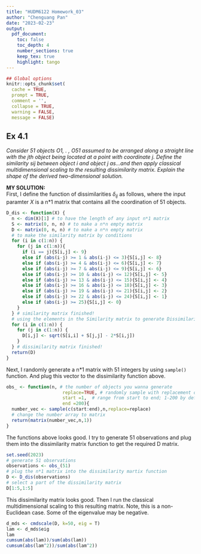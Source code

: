 ```yaml
---
title: "HUDM6122 Homework_03"
author: "Chenguang Pan"
date: "2023-02-23"
output:
  pdf_document:
    toc: false
    toc_depth: 4
    number_sections: true
    keep_tex: true
    highlight: tango
---
```


```r
## Global options
knitr::opts_chunk$set(
  cache = TRUE,
  prompt = TRUE,
  comment = '',
  collapse = TRUE,
  warning = FALSE,
  message = FALSE)
```   

## Ex 4.1  

*Consider 51 objects O1, . , O51 assumed to be arranged along a straight line with the jth object being located at a point with coordinate j. Define the similarity sij between object i and object j as...and then apply classical multidimensional scaling to the resulting dissimilarity matrix. Explain the shape of the derived two-dimensional solution.*  

**MY SOLUTION:**  
First, I define the function of dissimilarities $\delta_{ij}$ as follows, where the input paramter $X$ is a n*1 matrix that contains all the coordination of 51 objects.
```r
D_dis <- function(X) {
  n <- dim(X)[1] # to have the length of any input n*1 matrix
  S <- matrix(0, n, n) # to make a n*n empty matrix 
  D <- matrix(0, n, n) # to make a n*n empty matrix 
  # to make the similarity matrix by conditions
  for (i in c(1:n)) {
    for (j in c(1:n)){
      if (i == j){S[i,j] <- 9}
      else if (abs(i-j) >= 1 & abs(i-j) <= 3){S[i,j] <- 8}
      else if (abs(i-j) >= 4 & abs(i-j) <= 6){S[i,j] <- 7}
      else if (abs(i-j) >= 7 & abs(i-j) <= 9){S[i,j] <- 6}
      else if (abs(i-j) >= 10 & abs(i-j) <= 12){S[i,j] <- 5}
      else if (abs(i-j) >= 13 & abs(i-j) <= 15){S[i,j] <- 4}
      else if (abs(i-j) >= 16 & abs(i-j) <= 18){S[i,j] <- 3}
      else if (abs(i-j) >= 19 & abs(i-j) <= 21){S[i,j] <- 2}
      else if (abs(i-j) >= 22 & abs(i-j) <= 24){S[i,j] <- 1}
      else if (abs(i-j) >= 25){S[i,j] <- 0}
    }
  } # similarity matrix finished!
  # using the elements in the Similarity matrix to generate Dissimilarities Matrix
  for (i in c(1:n)) {
    for (j in c(1:n)) {
      D[i,j] <- sqrt(S[i,i] + S[j,j] - 2*S[i,j])
    }
  } # dissimilarity matrix finished!
  return(D)
}
```  
Next, I randomly generate a n*1 matrix with 51 integers by using `sample()` function. And plug this vector to the dissimilarity function above.  
```r
obs_ <- function(n, # the number of objects you wanna generate
                     replace=TRUE, # randomly sample with replacement or not
                     start =1,  # range from start to end; 1-200 by default
                     end =200){
  number_vec <- sample(c(start:end),n,replace=replace)
  # change the number array to matrix
  return(matrix(number_vec,n,1))
}
```  
The functions above looks good. I try to generate 51 observations and plug them into the dissimilarity matrix function to get the required D matrix.
```r
set.seed(2023)
# generate 51 observations
observations <- obs_(51)
# plug the n*1 matrix into the dissimilarity martix function
D <- D_dis(observations)
# select a part of the dissimilarity matrix
D[1:5,1:5]
```  
This dissimilarity matrix looks good. Then I run the classical multidimensional scaling to this resulting matrix. Note, this is a non-Euclidean case. Some of the eigenvalue may be negative.
```r
d_mds <- cmdscale(D, k=50, eig = T)
lam <- d_mds$eig
lam
cumsum(abs(lam))/sum(abs(lam))
cumsum(abs(lam^2))/sum(abs(lam^2))
```





